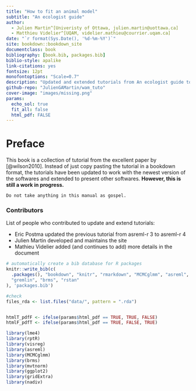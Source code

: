 ```yaml
---
title: "How to fit an animal model"
subtitle: "An ecologist guide"
author: 
  - Julien Martin^[Univeristy of Ottawa, julien.martin@uottawa.ca]
  - Matthieu Videlier^[UQAM, videlier.mathieu@courrier.uqam.ca]
date: "`r format(Sys.Date(), '%d-%m-%Y')`"
site: bookdown::bookdown_site
documentclass: book
bibliography: [book.bib, packages.bib]
biblio-style: apalike
link-citations: yes
fontsize: 12pt
monofontoptions: "Scale=0.7"
description: "Updated and extended tutorials from An ecologist guide to animal model [@wilson2010]"
github-repo: "JulienGAMartin/wam_tuto"
cover-image: "images/missing.png"
params:
  echo_sol: true
  fit_all: false
  html_pdf: FALSE
---
```


# Preface {-}

This book is a collection of tutorial from the excellent paper by [@wilson2010].
Instead of just copy pasting the tutorial in a bookdown format, the tutorials have been updated to work with the newest version of the softwares and extended to present other softwares.
**However, this is still a work in progress.**

```block2
Do not take anything in this manual as gospel.
```

### Contributors {-}

List of people who contributed to update and extend tutorials:

- Eric Postma updated the previous tutorial from asreml-r 3 to asreml-r 4
- Julien Martin developed and maintains the site
- Mathieu Videlier added (and continues to add) more details in the document

```r
# automatically create a bib database for R packages
knitr::write_bib(c(
  .packages(), "bookdown", "knitr", "rmarkdown", "MCMCglmm", "asreml",
  "gremlin", "brms", "rstan"
), 'packages.bib')

#check 
files_rda <- list.files("data/", pattern = ".rda")


htmlT_pdfF <- ifelse(params$html_pdf == TRUE, TRUE, FALSE)
htmlF_pdfT <- ifelse(params$html_pdf == TRUE, FALSE, TRUE)

library(lme4)
library(rptR)
library(visreg)
library(asreml)
library(MCMCglmm)
library(brms)
library(mvtnorm)
library(ggplot2)
library(gridExtra)
library(nadiv)
```
